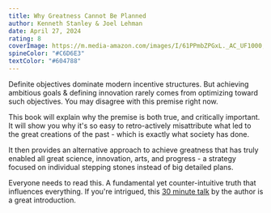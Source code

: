 ```yaml
---
title: Why Greatness Cannot Be Planned
author: Kenneth Stanley & Joel Lehman
date: April 27, 2024
rating: 8
coverImage: https://m.media-amazon.com/images/I/61PPmbZPGxL._AC_UF1000,1000_QL80_.jpg
spineColor: "#C6D6E3"
textColor: "#604788"
---
```


Definite objectives dominate modern incentive structures. But achieving ambitious goals & defining innovation rarely comes from optimizing toward such objectives. You may disagree with this premise right now.

This book will explain why the premise is both true, and critically important. It will show you why it's so easy to retro-actively misattribute what led to the great creations of the past - which is exactly what society has done.

It then provides an alternative approach to achieve greatness that has truly enabled all great science, innovation, arts, and progress - a strategy focused on individual stepping stones instead of big detailed plans.

Everyone needs to read this. A fundamental yet counter-intuitive truth that influences everything. If you're intrigued, this [30 minute talk](https://www.youtube.com/watch?v=dKazBM3b74I&t=634s) by the author is a great introduction.
